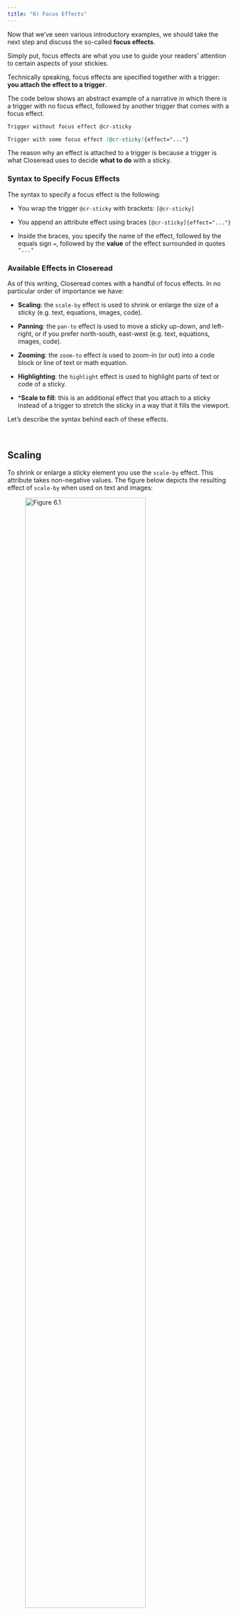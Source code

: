 ```yaml
---
title: "6) Focus Effects"
---
```


Now that we've seen various introductory examples, we should take the next step 
and discuss the so-called __focus effects__.

Simply put, focus effects are what you use to guide your readers' attention to 
certain aspects of your stickies.

Technically speaking, focus effects are specified together with a trigger:
__you attach the effect to a trigger__. 

The code below shows an abstract example of a narrative in
which there is a trigger with no focus effect, followed by another trigger
that comes with a focus effect.

```.markdown
Trigger without focus effect @cr-sticky

Trigger with some focus effect [@cr-sticky]{effect="..."}
```

The reason why an effect is attached to a trigger is because a trigger is what 
Closeread uses to decide __what to do__ with a sticky. 


### Syntax to Specify Focus Effects

The syntax to specify a focus effect is the following:

- You wrap the trigger `@cr-sticky` with brackets: `[@cr-sticky]`

- You append an attribute effect using braces `[@cr-sticky]{effect="..."}`

- Inside the braces, you specify the name of the effect, followed by the
equals sign `=`, followed by the __value__ of the effect surrounded in quotes `"..."` 


### Available Effects in Closeread

As of this writing, Closeread comes with a handful of focus effects. In
no particular order of importance we have:

- __Scaling__: the `scale-by` effect is used to shrink or enlarge the size of a sticky (e.g. text, equations, images, code).

- __Panning__: the `pan-to` effect is used to move a sticky up-down, and left-right, or if you prefer north-south, east-west (e.g. text, equations, images, code).

- __Zooming__: the `zoom-to` effect is used to zoom-in (or out) into a code block or line of text or math equation.

- __Highlighting__: the `highlight` effect is used to highlight parts of text or code of a sticky.

- *__Scale to fill__: this is an additional effect that you attach to a sticky
instead of a trigger to stretch the sticky in a way that it fills the viewport.

Let's describe the syntax behind each of these effects.


\


## Scaling

To shrink or enlarge a sticky element you use the `scale-by` effect. This 
attribute takes non-negative values. The figure below depicts the
resulting effect of `scale-by` when used on text and images:

![Figure 6.1 ](images/effect-scale-by.svg){width="80%" fig-align="left"}

The scaling effect works on text (including math equations, and code) and 
images. Keep in mind that you include this focus effect by attaching it to
a trigger, for example:

```.markdown
Normal scale @cr-sticky

Shrinking effect [@cr-sticky]{scale-by="0.5"}

Enlarging effect [@cr-sticky]{scale-by="2"}

Normal size again @cr-sticky
```


\


## Panning

To move a sticky element you use the `pan-to` effect. This attribute takes a 
pair of `x` and `y` values that control the horizontal and vertical panning,
respectively. The figure below depicts the resulting effect of `pan-to`---using 
different units---when applied on an image (but you cal also apply it on text):


![Figure 6.2](images/effect-pan-to-simple.svg)

Notice that the value given to `pan-to` consists of two values separated by 
a comma: e.g. `pan-to="20px,0px"`. The first value is the `x`-value that 
controls the amount of horizontal movement. The second value is the `y`-value 
that determines the amount of vertical movement.

`x`-component:

- negative values: west (or left)
- positive values: east (or right)

`y`-component: 

- negative values: north (or up)
- positive values: south (or down)

Interestingly, `x` and `y` values can be provided in a variety of units:

- pixels: `pan-to="20px,0px"`
- percentages: `pan-to="10%,0%"`
- millimeters: `pan-to="5mm,0mm"`
- inches: `pan-to="0.5in,0in"`
- centimeters: `pan-to="2cm,0cm"`
- characters: `pan-to=5ch,0ch"` 
- other units of measurement in HTML and CSS such as `em`, `ex`, `rem`

In fact, values of `pan-to` can be any of the options in the analogous 
[`translate()`](https://developer.mozilla.org/en-US/docs/Web/CSS/transform-function/translate) CSS function.

Of course, you can give x-and-y values different from zero to simultaneously
move up-down and left-right, for instance:

![Figure 6.3](images/effect-pan-to-complex.svg)

The panning effect also works on text (including a math equation, and code) and 
images. Again, you include this focus effect by attaching it to a trigger, for 
example:

```.markdown
Normal position @cr-sticky

Panning to the left [@cr-sticky]{pan-to="-10px,0px"}

Panning to the right [@cr-sticky]{pan-to="0px,10px"}

Normal position again @cr-sticky
```


\


## Highlighting

To highlight certain lines of text in a sticky element you use the `highlight` 
effect. The way `highlight` works is by emphasizing certain parts of text
(e.g. a certain line or certain words) while de-emphasizing the rest of the
text, as illustrated in the following diagram:

![Figure 6.4](images/effect-highlight-text.svg){width="80%" fig-align="left"}

Since code is also considered to be text, you can also highlight lines of code:

![Figure 6.5](images/effect-highlight-code.svg){width="80%" fig-align="left"}

The scaling effect works on text (including math equations, and code) and 
images. Keep in mind that you include this focus effect by attaching it to
a trigger, for example:

```.markdown
Normal text @cr-sticky

Highlighting first line [@cr-sticky]{highlight="1"}

Highlighting lines 2-4 [@cr-sticky]{highlight="2-4"}

Normal text again @cr-sticky
```


### Highlighting certain parts (or words)

When you provide a numeric value to the `highlight` effect, e.g. 
`[@cr-sticky]{highlight="1"}`, the entire line of text will be highlighted.
Often, though, you may be interested in highlighting just a single word, or some
part of a line of text. To obtain this type of highlighting you have to use 
a special type of sticky referred to as a __named span__ and its corresponding
__span highlighting__ effect, as shown in the next figure:

![Figure 6.6](images/effect-highlight-word.svg){width="90%" fig-align="left"}

Let's discuss what's going on in this highlighting example. There is one 
sticky component `#cr-sticky` involving four lines of text; notice that each 
line of text starts with the vertical bar `|` in order to render the text line 
by line. Another thing to notice is the __named span__ `[fox]{#cr-fox}` defined
within the sticky. This is a kind of "sub-sticky" or "inner sticky" that only
affects the word `fox`. Regarding the triggers, we have a first
trigger `@cr-sticky` that will make the sticky appear, and then we have a second
trigger `[@cr-sticky]{highlight="cr-fox"}` which will cause the highlighting 
effect on the named span which in this case corresponds to the word __fox__.


\


## Zooming

With stickies consisting of text or code, in addition to all the previous effects, 
you scan also focus the view on a line number or named span with `zoom-to`

```.markdown
Normal text @cr-sticky

Zooming to first line [@cr-sticky]{zoom-to="1"}

Zooming to named span [@cr-sticky]{zoom-to="cr-fox"}

Normal text again @cr-sticky
```


\


## Scale to Fill

In addition to the four focus effects previously described, there is an extra
effect called `scale-to-fill`. The purpose of this effect is to stretch a 
sticky (e.g. text or image) in a way that fills the entire region containing
such sticky, as depicted in the next figure.

![Figure 6.7](images/effect-scale-to-fill.svg){width="90%" fig-align="left"}

`scale-to-fill` is a special kind of effect because instead of attaching it
to a trigger, you attach it as an attribute when defining a sticky, for example:

```.markdown
Triggering text @cr-sticky

:::{#cr-sticky .scale-to-fill}
| The quick
| brown fox
| jumps over
| the lazy dog
:::
```

While `scale-to-fill` has some resemblance to `scale-by`, they are not the same.
Unlike `scale_by`, when `scale-to-fill` is triggered, the sticky will fade in 
and transform such that it fills the viewport.

